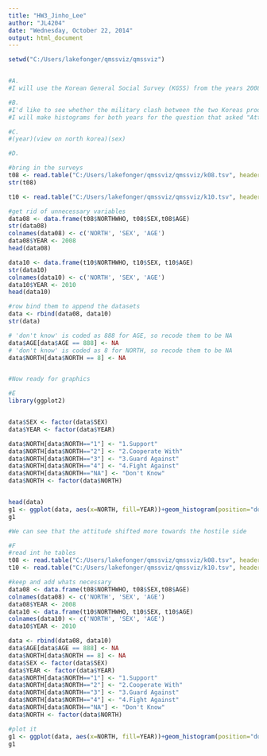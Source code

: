 ```yaml
---
title: "HW3_Jinho_Lee"
author: "JL4204"
date: "Wednesday, October 22, 2014"
output: html_document
---
```


```r
setwd("C:/Users/lakefonger/qmssviz/qmssviz")


#A.
#I will use the Korean General Social Survey (KGSS) from the years 2008 and 2010 and see how people's perception on North Korea changed during that period.

#B.
#I'd like to see whether the military clash between the two Koreas produced pushed people's opinion towards hostility towards North Korea.
#I will make histograms for both years for the question that asked "Attitudes towards North Korea" and had the following choices: 1. A country to support, 2.A country to cooperate with, 3.A country to guard against, 4.A country to fight against

#C.
#(year)(view on north korea)(sex)

#D.

#bring in the surveys
t08 <- read.table("C:/Users/lakefonger/qmssviz/qmssviz/k08.tsv", header = TRUE)
str(t08)

t10 <- read.table("C:/Users/lakefonger/qmssviz/qmssviz/k10.tsv", header = TRUE)

#get rid of unnecessary variables
data08 <- data.frame(t08$NORTHWHO, t08$SEX,t08$AGE)
str(data08)
colnames(data08) <- c('NORTH', 'SEX', 'AGE')
data08$YEAR <- 2008
head(data08)

data10 <- data.frame(t10$NORTHWHO, t10$SEX, t10$AGE)
str(data10)
colnames(data10) <- c('NORTH', 'SEX', 'AGE')
data10$YEAR <- 2010
head(data10)

#row bind them to append the datasets
data <- rbind(data08, data10)
str(data)

# 'don't know' is coded as 888 for AGE, so recode them to be NA
data$AGE[data$AGE == 888] <- NA
# 'don't know' is coded as 8 for NORTH, so recode them to be NA
data$NORTH[data$NORTH == 8] <- NA


#Now ready for graphics

#E
library(ggplot2)


data$SEX <- factor(data$SEX)
data$YEAR <- factor(data$YEAR)

data$NORTH[data$NORTH=="1"] <- "1.Support"
data$NORTH[data$NORTH=="2"] <- "2.Cooperate With"
data$NORTH[data$NORTH=="3"] <- "3.Guard Against"
data$NORTH[data$NORTH=="4"] <- "4.Fight Against"
data$NORTH[data$NORTH=="NA"] <- "Don't Know"
data$NORTH <- factor(data$NORTH)


head(data)
g1 <- ggplot(data, aes(x=NORTH, fill=YEAR))+geom_histogram(position="dodge") + xlab("View on North Korea")
g1

#We can see that the attitude shifted more towards the hostile side
```


```r

#F
#read int he tables
t08 <- read.table("C:/Users/lakefonger/qmssviz/qmssviz/k08.tsv", header = TRUE)
t10 <- read.table("C:/Users/lakefonger/qmssviz/qmssviz/k10.tsv", header = TRUE)

#keep and add whats necessary
data08 <- data.frame(t08$NORTHWHO, t08$SEX,t08$AGE)
colnames(data08) <- c('NORTH', 'SEX', 'AGE')
data08$YEAR <- 2008
data10 <- data.frame(t10$NORTHWHO, t10$SEX, t10$AGE)
colnames(data10) <- c('NORTH', 'SEX', 'AGE')
data10$YEAR <- 2010

data <- rbind(data08, data10)
data$AGE[data$AGE == 888] <- NA
data$NORTH[data$NORTH == 8] <- NA
data$SEX <- factor(data$SEX)
data$YEAR <- factor(data$YEAR)
data$NORTH[data$NORTH=="1"] <- "1.Support"
data$NORTH[data$NORTH=="2"] <- "2.Cooperate With"
data$NORTH[data$NORTH=="3"] <- "3.Guard Against"
data$NORTH[data$NORTH=="4"] <- "4.Fight Against"
data$NORTH[data$NORTH=="NA"] <- "Don't Know"
data$NORTH <- factor(data$NORTH)

#plot it
g1 <- ggplot(data, aes(x=NORTH, fill=YEAR))+geom_histogram(position="dodge") + xlab("View on North Korea")
g1

```